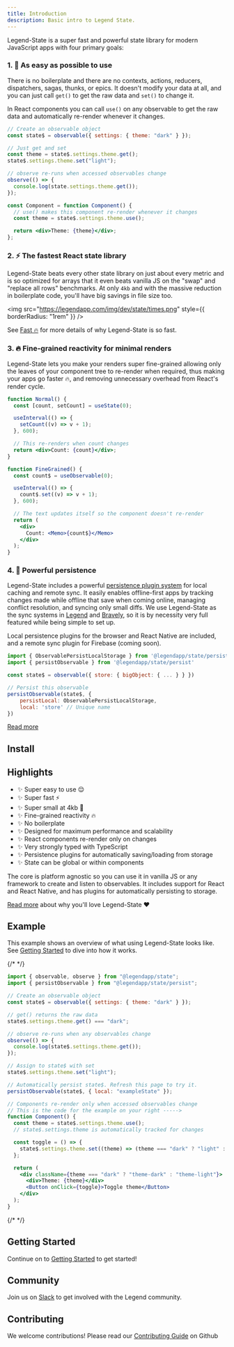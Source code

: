 ```yaml
---
title: Introduction
description: Basic intro to Legend State.
---
```



Legend-State is a super fast and powerful state library for modern JavaScript apps with four primary goals:

### 1. <span className="text-lg">🦄</span> As easy as possible to use

There is no boilerplate and there are no contexts, actions, reducers, dispatchers, sagas, thunks, or epics. It doesn't modify your data at all, and you can just call `get()` to get the raw data and `set()` to change it.

In React components you can call `use()` on any observable to get the raw data and automatically re-render whenever it changes.

```jsx
// Create an observable object
const state$ = observable({ settings: { theme: "dark" } });

// Just get and set
const theme = state$.settings.theme.get();
state$.settings.theme.set("light");

// observe re-runs when accessed observables change
observe(() => {
  console.log(state.settings.theme.get());
});

const Component = function Component() {
  // use() makes this component re-render whenever it changes
  const theme = state$.settings.theme.use();

  return <div>Theme: {theme}</div>;
};
```

### 2. <span className="text-lg">⚡️</span> The fastest React state library

Legend-State beats every other state library on just about every metric and is so optimized for arrays that it even beats vanilla JS on the "swap" and "replace all rows" benchmarks. At only `4kb` and with the massive reduction in boilerplate code, you'll have big savings in file size too.

<img
  src="https://legendapp.com/img/dev/state/times.png"
  style={{ borderRadius: "1rem" }}
/>

See [Fast 🔥](../3-fast-) for more details of why Legend-State is so fast.

### 3. 🔥 Fine-grained reactivity for minimal renders

Legend-State lets you make your renders super fine-grained allowing only the leaves of your component tree to re-render when required, thus making your apps go faster 🔥, and removing unnecessary overhead from React's render cycle.

```jsx
function Normal() {
  const [count, setCount] = useState(0);

  useInterval(() => {
    setCount((v) => v + 1);
  }, 600);

  // This re-renders when count changes
  return <div>Count: {count}</div>;
}

function FineGrained() {
  const count$ = useObservable(0);

  useInterval(() => {
    count$.set((v) => v + 1);
  }, 600);

  // The text updates itself so the component doesn't re-render
  return (
    <div>
      Count: <Memo>{count$}</Memo>
    </div>
  );
}
```

<Primitives />

### 4. 💾 Powerful persistence

Legend-State includes a powerful [persistence plugin system](../persistence) for local caching and remote sync. It easily enables offline-first apps by tracking changes made while offline that save when coming online, managing conflict resolution, and syncing only small diffs. We use Legend-State as the sync systems in [Legend](https://legendapp.com) and [Bravely](https://bravely.io), so it is by necessity very full featured while being simple to set up.

Local persistence plugins for the browser and React Native are included, and a remote sync plugin for Firebase (coming soon).

```js
import { ObservablePersistLocalStorage } from '@legendapp/state/persist-plugins/local-storage'
import { persistObservable } from '@legendapp/state/persist'

const state$ = observable({ store: { bigObject: { ... } } })

// Persist this observable
persistObservable(state$, {
    persistLocal: ObservablePersistLocalStorage,
    local: 'store' // Unique name
})
```

[Read more](./persistence)

## Install


<Install />

## Highlights

- ✨ Super easy to use 😌
- ✨ Super fast ⚡️
- ✨ Super small at 4kb 🐥
- ✨ Fine-grained reactivity 🔥
- ✨ No boilerplate
- ✨ Designed for maximum performance and scalability
- ✨ React components re-render only on changes
- ✨ Very strongly typed with TypeScript
- ✨ Persistence plugins for automatically saving/loading from storage
- ✨ State can be global or within components

The core is platform agnostic so you can use it in vanilla JS or any framework to create and listen to observables. It includes support for React and React Native, and has plugins for automatically persisting to storage.

[Read more](../4-why) about why you'll love Legend-State ❤️

## Example

This example shows an overview of what using Legend-State looks like. See [Getting Started](./getting-started) to dive into how it works.

{/* <Example name="Intro"> */}

```jsx
import { observable, observe } from "@legendapp/state";
import { persistObservable } from "@legendapp/state/persist";

// Create an observable object
const state$ = observable({ settings: { theme: "dark" } });

// get() returns the raw data
state$.settings.theme.get() === "dark";

// observe re-runs when any observables change
observe(() => {
  console.log(state$.settings.theme.get());
});

// Assign to state$ with set
state$.settings.theme.set("light");

// Automatically persist state$. Refresh this page to try it.
persistObservable(state$, { local: "exampleState" });

// Components re-render only when accessed observables change
// This is the code for the example on your right ----->
function Component() {
  const theme = state$.settings.theme.use();
  // state$.settings.theme is automatically tracked for changes

  const toggle = () => {
    state$.settings.theme.set((theme) => (theme === "dark" ? "light" : "dark"));
  };

  return (
    <div className={theme === "dark" ? "theme-dark" : "theme-light"}>
      <div>Theme: {theme}</div>
      <Button onClick={toggle}>Toggle theme</Button>
    </div>
  );
}
```

{/* </Example> */}

## Getting Started

Continue on to [Getting Started](../2-getting-started) to get started!

## Community

Join us on [Slack](https://join.slack.com/t/legendappcommunity/shared_invite/zt-1mfjknpna-vUL2s1qOuNeZL12~t2RruQ) to get involved with the Legend community.

## Contributing

We welcome contributions! Please read our [Contributing Guide](https://github.com/LegendApp/legend-state) on Github
